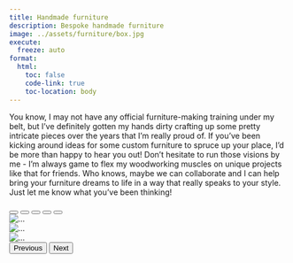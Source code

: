 ```yaml
---
title: Handmade furniture
description: Bespoke handmade furniture
image: ../assets/furniture/box.jpg
execute: 
  freeze: auto
format:
  html:
    toc: false
    code-link: true
    toc-location: body
---
```


You know, I may not have any official furniture-making training under my belt, but I've definitely gotten my hands dirty crafting up some pretty intricate pieces over the years that I'm really proud of. If you've been kicking around ideas for some custom furniture to spruce up your place, I'd be more than happy to hear you out! Don't hesitate to run those visions by me - I'm always game to flex my woodworking muscles on unique projects like that for friends. Who knows, maybe we can collaborate and I can help bring your furniture dreams to life in a way that really speaks to your style. Just let me know what you've been thinking!

```{=html}
<div id="carouselExampleIndicators" class="carousel slide">
  <div class="carousel-indicators">
    <button type="button" data-bs-target="#carouselExampleIndicators" data-bs-slide-to="0" class="active" aria-current="true" aria-label="Slide 1"></button>
    <button type="button" data-bs-target="#carouselExampleIndicators" data-bs-slide-to="1" aria-label="Slide 2"></button>
    <button type="button" data-bs-target="#carouselExampleIndicators" data-bs-slide-to="2" aria-label="Slide 3"></button>
    <button type="button" data-bs-target="#carouselExampleIndicators" data-bs-slide-to="3" aria-label="Slide 4"></button>
    <button type="button" data-bs-target="#carouselExampleIndicators" data-bs-slide-to="4" aria-label="Slide 5"></button>
  </div>
  <div class="carousel-inner">
    <div class="carousel-item active">
      <img src="../assets/furniture/box.jpg" class="d-block center-cropped" alt="...">
    </div>
    <div class="carousel-item">
      <img src="../assets/furniture/chair.jpg" class="d-block center-cropped" alt="...">
    </div>
    <div class="carousel-item">
      <img src="../assets/furniture/platform_bed.jpg" class="d-block center-cropped" alt="...">
    </div>
  </div>
  <button class="carousel-control-prev" type="button" data-bs-target="#carouselExampleIndicators" data-bs-slide="prev">
    <span class="carousel-control-prev-icon" aria-hidden="true"></span>
    <span class="visually-hidden">Previous</span>
  </button>
  <button class="carousel-control-next" type="button" data-bs-target="#carouselExampleIndicators" data-bs-slide="next">
    <span class="carousel-control-next-icon" aria-hidden="true"></span>
    <span class="visually-hidden">Next</span>
  </button>
</div>
```